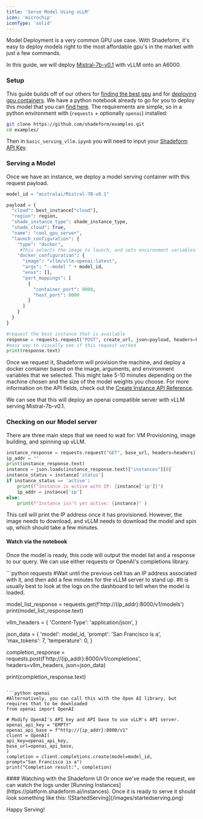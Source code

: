 ```yaml
---
title: 'Serve Model Using vLLM'
icon: 'microchip'
iconType: 'solid'
---
```


Model Deployment is a very common GPU use case. With Shadeform, it's easy to deploy models right to the most affordable gpu's in the market with just a few commands.

In this guide, we will deploy [Mistral-7b-v0.1](https://huggingface.co/mistralai/Mistral-7B-v0.1) with vLLM onto an A6000.

### Setup

This guide builds off of our others for [finding the best gpu](https://docs.shadeform.ai/findingmostaffordablegpus) and for [deploying gpu containers](https://docs.shadeform.ai/deployinggpucontainers).
We have a python notebook already to go for you to deploy this model that you can [find here](https://github.com/shadeform/examples/blob/main/basic_serving_vllm.ipynb).
The requirements are simple, so in a python environment with (`requests` + optionally `openai`) installed:

```bash
git clone https://github.com/shadeform/examples.git
cd examples/
```
Then in `basic_serving_vllm.ipynb` you will need to input your [Shadeform API Key](https://platform.shadeform.ai/settings/api).

### Serving a Model

Once we have an instance, we deploy a model serving container with this request payload.

```python
model_id = "mistralai/Mistral-7B-v0.1"

payload = {
  "cloud": best_instance["cloud"],
  "region": region,
  "shade_instance_type": shade_instance_type,
  "shade_cloud": True,
  "name": "cool_gpu_server",
  "launch_configuration": {
    "type": "docker",
     #This selects the image to launch, and sets environment variables "tasks" and "num_fewshot"
    "docker_configuration": {
      "image": "vllm/vllm-openai:latest",
      "args": "--model " + model_id,
      "envs": [],
      "port_mappings": [
        {
          "container_port": 8000,
          "host_port": 8000
        }
      ]
    }
  }
}

#request the best instance that is available
response = requests.request("POST", create_url, json=payload, headers=headers)
#easy way to visually see if this request worked
print(response.text)
```

Once we request it, Shadeform will provision the machine, and deploy a docker container based on the image, arguments, and environment variables that we selected.
This might take 5-10 minutes depending on the machine chosen and the size of the model weights you choose.
For more information on the API fields, check out the [Create Instance API Reference](/api-reference/instances/instances-create).

We can see that this will deploy an openai compatible server with vLLM serving Mistral-7b-v0.1.

### Checking on our Model server

There are three main steps that we need to wait for: VM Provisioning, image building, and spinning up vLLM.

```python
instance_response = requests.request("GET", base_url, headers=headers)
ip_addr = ""
print(instance_response.text)
instance = json.loads(instance_response.text)["instances"][0]
instance_status = instance['status']
if instance_status == 'active':
    print(f"Instance is active with IP: {instance['ip']}")
    ip_addr = instance['ip']
else:
    print(f"Instance isn't yet active: {instance}" )
```

This cell will print the IP address once it has provisioned. However, the image needs to download, and vLLM needs to download the model and spin up, which should take a few minutes.
#### Watch via the notebook
Once the model is ready, this code will output the model list and a response to our query. We can use either requests or OpenAI's completions library.

<CodeGroup>
  ```python requests
  #Wait until the previous cell has an IP address associated with it, and then add a few minutes for the vLLM server to stand up.
  #It is usually best to look at the logs on the dashboard to tell when the model is loaded.

  model_list_response = requests.get(f'http://{ip_addr}:8000/v1/models')
  print(model_list_response.text)

  vllm_headers = {
  'Content-Type': 'application/json',
}

  json_data = {
  'model': model_id,
  'prompt': 'San Francisco is a',
  'max_tokens': 7,
  'temperature': 0,
}

  completion_response = requests.post(f'http://{ip_addr}:8000/v1/completions', headers=vllm_headers, json=json_data)

  print(completion_response.text)
  ```

  ```python openai
  #Alternatively, you can call this with the Open AI library, but requires that to be downloaded
  from openai import OpenAI

  # Modify OpenAI's API key and API base to use vLLM's API server.
  openai_api_key = "EMPTY"
  openai_api_base = f"http://{ip_addr}:8000/v1"
  client = OpenAI(
  api_key=openai_api_key,
  base_url=openai_api_base,
  )
  completion = client.completions.create(model=model_id,
  prompt="San Francisco is a")
  print("Completion result:", completion)
  ```
</CodeGroup>
#### Watching with the Shadeform UI
Or once we've made the request, we can watch the logs under [Running Instances](https://platform.shadeform.ai/instances). Once it is ready to serve it should look something like this:
![StartedServing](/images/startedserving.png)


Happy Serving!

